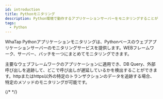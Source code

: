 ```yaml
---
id: introduction
title: Pythonモニタリング
description: Python環境で動作するアプリケーションサーバーをモニタリングすることができます。
tags:
  - Python
---
```



WhaTap Pythonアプリケーションモニタリングは、Pythonベースのウェブアプリケーションサーバーのモニタリングサービスを提供します。WEBフレームワーク、サーバー、バッチを一つにまとめてモニタリングできます。

主要なウェブフレームワークのアプリケーションに適用でき、DB Query、外部呼び出しを追跡して、どこで呼び出しが遅延しているかを検出することができます。httpまたはhttps以外の特定のトランザクションのデータを追跡する場合、特定のメソッドのモニタリングが可能です。 

{/* <Videos url="https://www.whatap.io/video/product/ko/app_python_webframework.mp4" /> */}


<Apmcommonintro />  
